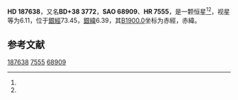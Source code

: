 {{Starbox begin
| name = HD 187638
}}
{{Starbox observe
| epoch = [[J2000.0|J2000.0]]
| constell = {{星座名待查}}<ref name=SIMBAD>{{cite web
 | url=http://simbad.u-strasbg.fr/simbad/sim-id?Ident=HR+7555
 | title=Pulsating variable Star
 | publisher=Centre de Données astronomiques de Strasbourg
 | work=SIMBAD
 | accessdate=2012-07-13
 | archive-date=2019-07-24
 | archive-url=https://web.archive.org/web/20190724232901/http://simbad.u-strasbg.fr/simbad/sim-id%3FIdent%3DHR%2B7555
 }}</ref><ref name=DATA>{{cite web
 | url=http://vizier.u-strasbg.fr/viz-bin/VizieR-5?-out.add=.&-source=5050&-corr=PK=HR&-out.max=9999&HR=7555
 | title=VizieR Detailed Page
 | accessdate=2012-07-13
 | archive-date=2016-03-05
 | archive-url=https://web.archive.org/web/20160305025149/http://vizier.u-strasbg.fr/viz-bin/VizieR-5?-out.add=.&-source=5050&-corr=PK=HR&-out.max=9999&HR=7555
 | dead-url=no
 }}</ref>
| 星官 = 
| ra = {{RA|19|49|27.5}}<ref name=SIMBAD /><ref name=DATA />
| dec = {{DEC|+38|42|36}}<ref name=SIMBAD /><ref name=DATA />
| appmag_v = 6.11<ref name=SIMBAD /><ref name=DATA />
}}
{{Starbox character
| class = G5-8III<ref name=SIMBAD /><ref name=DATA />
| b-v = 0.9<ref name=SIMBAD /><ref name=DATA />
| u-b = <ref name=SIMBAD /><ref name=DATA />
| r-i = <ref name=SIMBAD /><ref name=DATA />
| variable = 
}}
{{Starbox astrometry
| radial_v = 
| prop_mo_ra = 11
| parallax = 
| p_error = 
}}
{{Starbox catalog
| names =BD+38 3772，[[SAO星表|SAO]] 68909，[[HD星表|HD]] 187638，[[HR星表|HR]] 7555}}
{{Starbox reference |Simbad=HR+7555}}
{{Starbox end}}

'''HD 187638'''，又名'''BD+38 3772'''，'''SAO 68909'''、'''HR 7555'''，是一颗恒星<ref name=SIMBAD /><ref name=DATA />，视星等为6.11，位于[[銀道座標系|銀經]]73.45，[[銀道座標系|銀緯]]6.39，其[[B1900.0|B1900.0]]坐标为赤經{{RA|19|45|55.1}}，赤緯{{DEC|+38|6.39|30}}。

== 参考文献 ==
{{reflist}}

{{star-stub}}

[[Category:HD和HDE天體|187638]]
[[Category:HR天體|7555]]
[[Category:SAO天體|68909]]